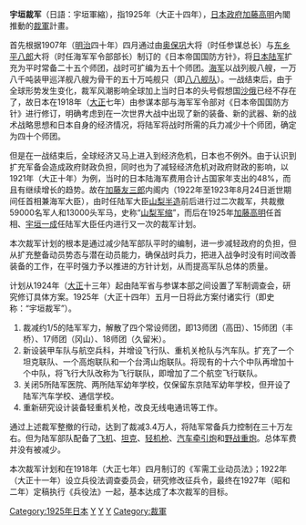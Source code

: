 {{Unreferenced|time=2011-04-01T14:29:21+00:00}}
'''宇垣裁军'''（日語：宇垣軍縮），指1925年（大正十四年），[[日本政府|日本政府]][[加藤高明|加藤高明]]內閣推動的[[裁軍|裁軍]]計畫。

首先根据1907年（[[明治|明治]]四十年）四月通过由[[奥保巩|奥保巩]]大将（时任参谋总长）与[[东乡平八郎|东乡平八郎]]大将（时任海军军令部部长）制订的《日本帝国国防方针》，将[[大日本帝国陆军|日本陆军]]扩充为平时常备二十五个师团，战时可扩编为五十个师团。[[大日本帝國海軍|海军]]以战列舰八艘，一万八千吨装甲巡洋舰八艘为骨干的五十万吨舰只（即[[八八舰队|八八舰队]]）。一战结束后，由于全球形势发生变化，裁军风潮影响全球加上当时日本的头号假想国[[沙俄|沙俄]]已经不存在了，故日本在1918年（[[大正|大正]]七年）由参谋本部与海军军令部对《日本帝国国防方针》进行修订，明确考虑到在一次世界大战中出现了新的装备、新的武器、新的战术战略思想和日本自身的经济情况，将陆军将战时所需的兵力减少十个师团，确定为四十个师团。

但是在一战结束后，全球经济又马上进入到经济危机，日本也不例外。由于认识到扩充军备会造成政府财政负担，同时也为了减轻经济危机对政府财政的影响，以1921年（大正十年）为例，当时的日本陆海军费用合计占国家年支出的48%，而且有继续增长的趋势。故在[[加藤友三郎|加藤友三郎]]内阁内（1922年至1923年8月24日逝世期间任首相兼海军大臣），由时任陆军大臣[[山梨半造|山梨半造]]前后进行过二次裁军，共裁撤59000名军人和13000头军马，史称“[[山梨军缩|山梨军缩]]”，而后在1925年[[加藤高明|加藤高明]]任首相、[[宇垣一成|宇垣一成]]任陆军大臣任内进行又一次的裁军计划。

本次裁军计划的根本是通过减少陆军部队平时的编制，进一步减轻政府的负担，但从扩充整备动员势态与潜在动员能力，确保战时兵力，把进入战争时没有时间改善装备的工作，在平时强力予以推进的方针计划，从而提高军队总体的质量。

计划从1924年（[[大正|大正]]十三年）起由陆军省与参谋本部之间设置了军制调查会，研究修订具体方案。1925年（大正十四年）五月一日将此方案付诸实行（即史称：“宇垣裁军”）。

# 裁减约1/5的陆军军力，解散了四个常设师团，即13师团（高田）、15师团（丰桥）、17师团（冈山）、18师团（久留米）。<br />
# 新设装甲车队与航空兵科，并增设飞行队、重机关枪队与汽车队。扩充了一个坦克联队、一个高炮联队和一个台湾山炮联队。将现有的十六个中队再增加十个中队，将飞行大队改称为飞行联队，即增加了二个航空飞行联队。<br />
# 关闭5所陆军医院、两所陆军幼年学校，仅保留东京陆军幼年学校，但开设了陆军汽车学校、通信学校。<br />
# 重新研究设计装备轻重机关枪，改良无线电通讯等工作。<br />

通过上述裁军整撤的行动，达到了裁减3.4万人，将陆军常备兵力控制在三十万左右。但为陆军部队配备了[[飞机|飞机]]、[[坦克|坦克]]、[[轻机枪|轻机枪]]、[[汽车牵引炮|汽车牵引炮]]和[[野战重炮|野战重炮]]。总体军费并没有被减少。

本次裁军计划和在1918年（大正七年）四月制订的《军需工业动员法》；1922年（大正十一年）设立兵役法调查委员会，研究修改征兵令，最终在1927年（昭和二年）定稿执行《兵役法》一起，基本达成了本次裁军的目标。

{{大日本帝国}}
[[Category:1925年日本|Category:1925年日本]]
[[Category:大日本帝国军事事件|Y]]
[[Category:大正時代政治|Y]]
[[Category:大正時代外交|Y]]
[[Category:裁軍|Category:裁軍]]